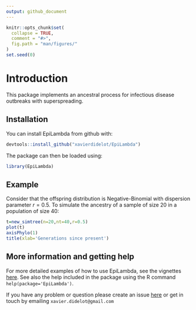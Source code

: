 ```yaml
---
output: github_document
---
```


<!-- README.md is generated from README.Rmd. Please edit that file -->

```r
knitr::opts_chunk$set(
  collapse = TRUE,
  comment = "#>",
  fig.path = "man/figures/"
)
set.seed(0)
```

# Introduction

This package implements an ancestral process for infectious disease outbreaks with superspreading.

## Installation

You can install EpiLambda from github with:

```r
devtools::install_github("xavierdidelot/EpiLambda")
```

The package can then be loaded using:
```r
library(EpiLambda)
```

## Example

Consider that the offspring distribution is Negative-Binomial with dispersion parameter $r=0.5$.
To simulate the ancestry of a sample of size 20 in a population of size 40:

```r
t=new_simtree(n=20,nt=40,r=0.5)
plot(t)
axisPhylo(1)
title(xlab='Generations since present')
```

## More information and getting help

For more detailed examples of how to use EpiLambda, see the vignettes [here](https://github.com/xavierdidelot/EpiLambda/tree/master/vignettes).
See also the help included in the package using the R command
`help(package='EpiLambda')`. 

If you have any problem or question please create an issue [here](https://github.com/xavierdidelot/EpiLambda/issues) 
or get in touch by emailing `xavier.didelot@gmail.com`
